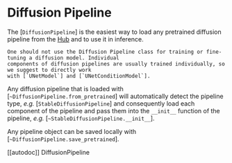 <!--Copyright 2022 The HuggingFace Team. All rights reserved.

Licensed under the Apache License, Version 2.0 (the "License"); you may not use this file except in compliance with
the License. You may obtain a copy of the License at

http://www.apache.org/licenses/LICENSE-2.0

Unless required by applicable law or agreed to in writing, software distributed under the License is distributed on
an "AS IS" BASIS, WITHOUT WARRANTIES OR CONDITIONS OF ANY KIND, either express or implied. See the License for the
specific language governing permissions and limitations under the License.
-->

# Diffusion Pipeline

The [`DiffusionPipeline`] is the easiest way to load any pretrained diffusion pipeline from the [Hub](https://huggingface.co/models?library=diffusers) and to use it in inference.

<Tip>
	
	One should not use the Diffusion Pipeline class for training or fine-tuning a diffusion model. Individual 
	components of diffusion pipelines are usually trained individually, so we suggest to directly work 
	with [`UNetModel`] and [`UNetConditionModel`].

</Tip>

Any diffusion pipeline that is loaded with [`~DiffusionPipeline.from_pretrained`] will automatically 
detect the pipeline type, *e.g.* [`StableDiffusionPipeline`] and consequently load each component of the 
pipeline and pass them into the `__init__` function of the pipeline, *e.g.* [`~StableDiffusionPipeline.__init__`].

Any pipeline object can be saved locally with [`~DiffusionPipeline.save_pretrained`].

[[autodoc]] DiffusionPipeline
